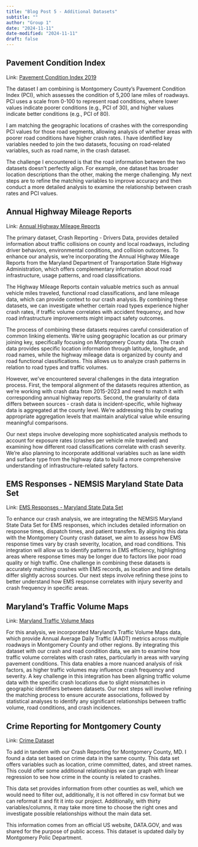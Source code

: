 ```yaml
---
title: "Blog Post 5 - Additional Datasets"
subtitle: ""
author: "Group 1"
date: "2024-11-11"
date-modified: "2024-11-11"
draft: false
---
```


## Pavement Condition Index

Link: [Pavement Condition Index 2019](https://catalog.data.gov/dataset/pavement-condition-index-2019)

The dataset I am combining is Montgomery County's Pavement Condition Index (PCI), which assesses the condition of 5,200 lane miles of roadways. PCI uses a scale from 0-100 to represent road conditions, where lower values indicate poorer conditions (e.g., PCI of 30), and higher values indicate better conditions (e.g., PCI of 80).

I am matching the geographic locations of crashes with the corresponding PCI values for those road segments, allowing analysis of whether areas with poorer road conditions have higher crash rates. I have identified key variables needed to join the two datasets, focusing on road-related variables, such as road name, in the crash dataset.

The challenge I encountered is that the road information between the two datasets doesn’t perfectly align. For example, one dataset has broader location descriptions than the other, making the merge challenging. My next steps are to refine the matching variables to improve accuracy and then conduct a more detailed analysis to examine the relationship between crash rates and PCI values.

## Annual Highway Mileage Reports

Link: [Annual Highway Mileage Reports](https://www.roads.maryland.gov/mdotsha/pages/Index.aspx?PageId=302)

The primary dataset, Crash Reporting - Drivers Data, provides detailed information about traffic collisions on county and local roadways, including driver behaviors, environmental conditions, and collision outcomes. To enhance our analysis, we're incorporating the Annual Highway Mileage Reports from the Maryland Department of Transportation State Highway Administration, which offers complementary information about road infrastructure, usage patterns, and road classifications.

The Highway Mileage Reports contain valuable metrics such as annual vehicle miles traveled, functional road classifications, and lane mileage data, which can provide context to our crash analysis. By combining these datasets, we can investigate whether certain road types experience higher crash rates, if traffic volume correlates with accident frequency, and how road infrastructure improvements might impact safety outcomes.

The process of combining these datasets requires careful consideration of common linking elements. We're using geographic location as our primary joining key, specifically focusing on Montgomery County data. The crash data provides specific location information through latitude, longitude, and road names, while the highway mileage data is organized by county and road functional classifications. This allows us to analyze crash patterns in relation to road types and traffic volumes.

However, we've encountered several challenges in the data integration process. First, the temporal alignment of the datasets requires attention, as we're working with crash data from 2015-2023 and need to match it with corresponding annual highway reports. Second, the granularity of data differs between sources - crash data is incident-specific, while highway data is aggregated at the county level. We're addressing this by creating appropriate aggregation levels that maintain analytical value while ensuring meaningful comparisons.

Our next steps involve developing more sophisticated analysis methods to account for exposure rates (crashes per vehicle mile traveled) and examining how different road classifications correlate with crash severity. We're also planning to incorporate additional variables such as lane width and surface type from the highway data to build a more comprehensive understanding of infrastructure-related safety factors.

## EMS Responses - NEMSIS Maryland State Data Set

Link: [EMS Responses - Maryland State Data Set](https://nemsis.org/media/nemsis_states/repository.html?repository=maryland&file=Resources/MD_StateDataSet.xml&at=refs%2Fheads%2Frelease-3.5.0#Elements)

To enhance our crash analysis, we are integrating the NEMSIS Maryland State Data Set for EMS responses, which includes detailed information on response times, dispatch times, and patient transfers. By aligning this data with the Montgomery County crash dataset, we aim to assess how EMS response times vary by crash severity, location, and road conditions. This integration will allow us to identify patterns in EMS efficiency, highlighting areas where response times may be longer due to factors like poor road quality or high traffic. One challenge in combining these datasets is accurately matching crashes with EMS records, as location and time details differ slightly across sources. Our next steps involve refining these joins to better understand how EMS response correlates with injury severity and crash frequency in specific areas.

## Maryland's Traffic Volume Maps

Link: [Maryland Traffic Volume Maps](https://roads.maryland.gov/Traffic_Volume_Maps/Traffic_Volume_Maps.pdf#page=1&zoom=100)

For this analysis, we incorporated Maryland's Traffic Volume Maps data, which provide Annual Average Daily Traffic (AADT) metrics across multiple roadways in Montgomery County and other regions. By integrating this dataset with our crash and road condition data, we aim to examine how traffic volume correlates with crash rates, particularly in areas with varying pavement conditions. This data enables a more nuanced analysis of risk factors, as higher traffic volumes may influence crash frequency and severity. A key challenge in this integration has been aligning traffic volume data with the specific crash locations due to slight mismatches in geographic identifiers between datasets. Our next steps will involve refining the matching process to ensure accurate associations, followed by statistical analyses to identify any significant relationships between traffic volume, road conditions, and crash incidences.

## Crime Reporting for Montgomery County

Link: [Crime Dataset](https://catalog.data.gov/dataset/crime)

To add in tandem with our Crash Reporting for Montgomery County, MD. I found a data set based on crime data in the same county. This data set offers variables such as location, crime committed, dates, and street names. This could offer some additional relationships we can graph with linear regression to see how crime in the county is related to crashes.

This data set provides information from other counties as well, which we would need to filter out, additionally, it is not offered in csv format but we can reformat it and fit it into our project. Additionally, with thirty variables/columns, it may take more time to choose the right ones and investigate possible relationships without the main data set.

This information comes from an official US website, DATA.GOV, and was shared for the purpose of public access. This dataset is updated daily by Montgomery Polic Department. 

